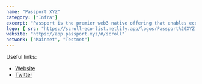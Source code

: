 ```yaml
---
name: "Passport XYZ"
category: ["Infra"]
excerpt: "Passport is the premier web3 native offering that enables ecosystems to protect, understand and organically grow what matters most – their communities. We see Passport at the confluence of a best in class identity solution, backed by the most relevant and comprehensive data analysis toolset that also offers communities the ability to ascribe reputation. For Scroll, Passport XYZ enables trusted interactions between humans and the broader ecosystem by verifying Unique Humanity for any and all reward distributions across communities."
logo: { src: "https://scroll-eco-list.netlify.app/logos/Passport%20XYZ.jpg", alt: "Passport XYZ Logo" }
website: "https://app.passport.xyz/#/scroll"
network: ["Mainnet", "Testnet"]
---
```


Useful links:
- [Website](https://app.passport.xyz/#/scroll)
- [Twitter](https://twitter.com/gitcoinpassport)